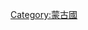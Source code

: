 {{Wikipedia category}}
{{cat class | topic=蒙古 | class=未评 }}
{{CategoryTOC}}
[[Category:蒙古國|Category:蒙古國]]